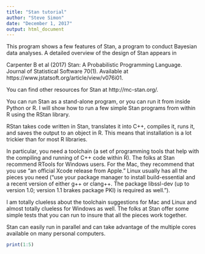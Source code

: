 ```yaml
---
title: "Stan tutorial"
author: "Steve Simon"
date: "December 1, 2017"
output: html_document
---
```


This program shows a few features of Stan, a program to conduct Bayesian data analyses. A detailed overview of the design of Stan appears in

Carpenter B et al (2017) Stan: A Probabilistic Programming Language. Journal of Statistical Software 70(1). Available at https://www.jstatsoft.org/article/view/v076i01.

You can find other resources for Stan at http://mc-stan.org/.

You can run Stan as a stand-alone program, or you can run it from inside Python or R. I will show how to run a few simple Stan programs from within R using the RStan library.

RStan takes code written in Stan, translates it into C++, compiles it, runs it, and saves the output to an object in R. This means that installation is a lot trickier than for most R libraries.

In particular, you need a toolchain (a set of programming tools that help with the compiling and running of C++ code within R). The folks at Stan recommend RTools for Windows users. For the Mac, they recommend that you use "an official Xcode release from Apple."  Linux usually has all the pieces you need ("use your package manager to install build-essential and a recent version of either g++ or clang++. The package libssl-dev (up to version 1.0; version 1.1 brakes package PKI) is required as well."). 

I am totally clueless about the toolchain suggestions for Mac and Linux and almost totally clueless for Windows as well. The folks at Stan offer some simple tests that you can run to insure that all the pieces work together.

Stan can easily run in parallel and can take advantage of the multiple cores available on many personal computers.

```r
print(1:5)
```